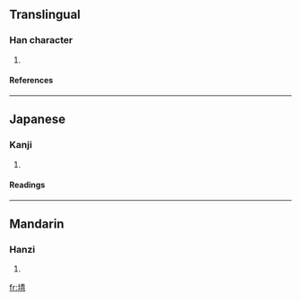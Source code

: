 ==Translingual==
===Han character===
{{Han char|rn=32|rad=土|as=08|sn=11|four=4512<sub>7</sub>|canj=土手一月 (GQMB)}}
# {{defn|Han}}
====References====
{{Han ref|kx=0230.300|dkj=05170|dj=0466.350|hdz=10448.030|uh=57E5|ud=22501|bh=D4BF|bd=54463}}
----
==Japanese==
===Kanji===
{{ja-kanji|grade=|rs=土08}}
# {{defn|Japanese}} 
====Readings====
{{ja-readings|on=[[せい]] (sei), [[しょう]] (shō), [[そう]] (sō)|kun=}}
----
==Mandarin==
===Hanzi===
{{cmn-hanzi|pin=[[chēng]] (cheng1), [[lùn]] (lun4)|wg=ch'eng<sup>1</sup>, lun<sup>4</sup>}}
# {{defn|Mandarin}}

[[fr:埥]]